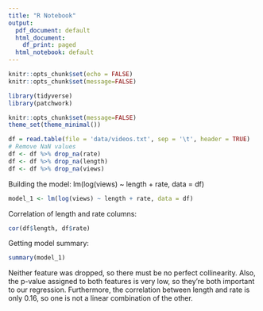 ---
title: "R Notebook"
output:
  pdf_document: default
  html_document:
    df_print: paged
  html_notebook: default
---

```{r}
knitr::opts_chunk$set(echo = FALSE)
knitr::opts_chunk$set(message=FALSE)

library(tidyverse)
library(patchwork)

knitr::opts_chunk$set(message=FALSE)
theme_set(theme_minimal())
```

```{r}
df = read.table(file = 'data/videos.txt', sep = '\t', header = TRUE)
# Remove NaN values
df <- df %>% drop_na(rate)
df <- df %>% drop_na(length)
df <- df %>% drop_na(views)
```

Building the model: lm(log(views) ~ length + rate, data = df)
```{r}
model_1 <- lm(log(views) ~ length + rate, data = df)
```

Correlation of length and rate columns:
```{r}
cor(df$length, df$rate)
```

Getting model summary:
```{r}
summary(model_1)
```

Neither feature was dropped, so there must be no perfect collinearity. Also, the p-value assigned to both features is very low, so they're both important to our regression. Furthermore, the correlation between length and rate is only 0.16, so one is not a linear combination of the other.



